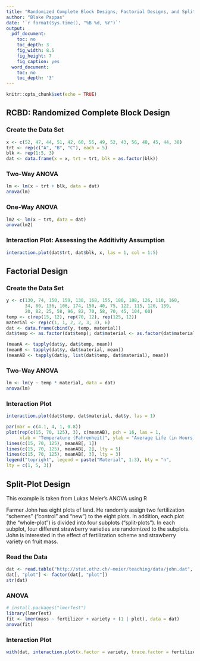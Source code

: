---
title: "Randomized Complete Block Designs, Factorial Designs, and Split-Plot Designs"
author: "Blake Pappas"
date: '`r format(Sys.time(), "%B %d, %Y")`'
output:
  pdf_document:
    toc: no
    toc_depth: 3
    fig_width: 8.5
    fig_height: 7
    fig_caption: yes
  word_document:
    toc: no
    toc_depth: '3'
---

```{r setup, include = FALSE}
knitr::opts_chunk$set(echo = TRUE)
```


## RCBD: Randomized Complete Block Design

### Create the Data Set

```{r, warning = FALSE}
x <- c(52, 47, 44, 51, 42, 60, 55, 49, 52, 43, 56, 48, 45, 44, 38)
trt <- rep(c("A", "B", "C"), each = 5)
blk <- rep(1:5, 3)
dat <- data.frame(x = x, trt = trt, blk = as.factor(blk))
```

### Two-Way ANOVA

```{r, message = FALSE, warning = FALSE, error = FALSE}
lm <- lm(x ~ trt + blk, data = dat)
anova(lm)
```

### One-Way ANOVA

```{r}
lm2 <- lm(x ~ trt, data = dat)
anova(lm2)
```

### Interaction Plot: Assessing the Additivity Assumption

```{r}
interaction.plot(dat$trt, dat$blk, x, las = 1, col = 1:5)
```

## Factorial Design

### Create the Data Set

```{r}
y <- c(130, 74, 150, 159, 138, 168, 155, 180, 188, 126, 110, 160,
       34, 80, 136, 106, 174, 150, 40, 75, 122, 115, 120, 139,
       20, 82, 25, 58, 96, 82, 70, 58, 70, 45, 104, 60)
temp <- c(rep(15, 12), rep(70, 12), rep(125, 12))
material <- rep(c(1, 1, 2, 2, 3, 3), 6)
dat <- data.frame(cbind(y, temp, material))
dat$temp <- as.factor(dat$temp); dat$material <- as.factor(dat$material)

(meanA <- tapply(dat$y, dat$temp, mean))
(meanB <- tapply(dat$y, dat$material, mean))
(meanAB <- tapply(dat$y, list(dat$temp, dat$material), mean))
```

### Two-Way ANOVA

```{r}
lm <- lm(y ~ temp * material, data = dat)
anova(lm)
```

### Interaction Plot

```{r}
interaction.plot(dat$temp, dat$material, dat$y, las = 1)

par(mar = c(4.1, 4, 1, 0.8))
plot(rep(c(15, 70, 125), 3), c(meanAB), pch = 16, las = 1,
     xlab = "Temperature (Fahrenheit)", ylab = "Average Life (in Hours)")
lines(c(15, 70, 125), meanAB[, 1])
lines(c(15, 70, 125), meanAB[, 2], lty = 5)
lines(c(15, 70, 125), meanAB[, 3], lty = 3)
legend("topright", legend = paste("Material", 1:3), bty = "n",
lty = c(1, 5, 3)) 
```


## Split-Plot Design

This example is taken from Lukas Meier's ANOVA using R [\color{blue}{[Link]}](https://stat.ethz.ch/~meier/teaching/anova/split-plot-designs.html)

Farmer John has eight plots of land. He randomly assign two fertilization "schemes" ("control" and "new") to the eight plots. In addition, each plot (the "whole-plot") is divided into four subplots ("split-plots"). In each subplot, four different strawberry varieties are randomized to the subplots. John is interested in the effect of fertilization scheme and strawberry variety on fruit mass.

### Read the Data

```{r}
dat <- read.table("http://stat.ethz.ch/~meier/teaching/data/john.dat", header = TRUE)
dat[, "plot"] <- factor(dat[, "plot"])
str(dat)
```

### ANOVA

```{r, message = FALSE, warning = FALSE}
# install.packages("lmerTest")
library(lmerTest)
fit <- lmer(mass ~ fertilizer + variety + (1 | plot), data = dat)
anova(fit)
```

### Interaction Plot

```{r}
with(dat, interaction.plot(x.factor = variety, trace.factor = fertilizer, response = mass, las = 1))
```